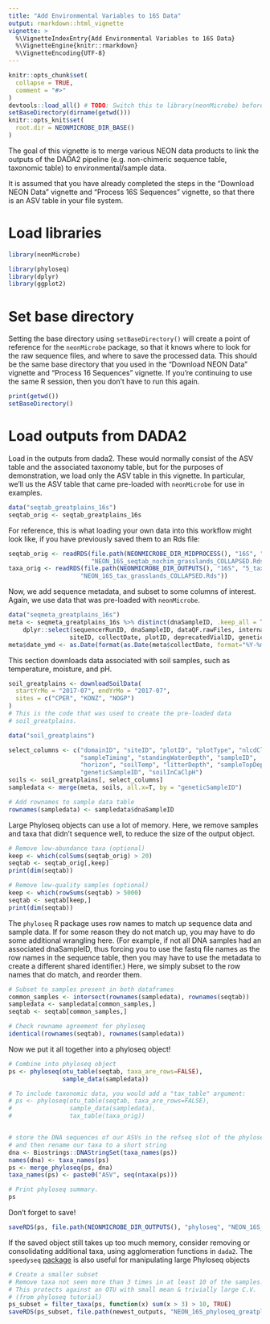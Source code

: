 ```yaml
---
title: "Add Environmental Variables to 16S Data"
output: rmarkdown::html_vignette
vignette: >
  %\VignetteIndexEntry{Add Environmental Variables to 16S Data}
  %\VignetteEngine{knitr::rmarkdown}
  %\VignetteEncoding{UTF-8}
---
```


```r
knitr::opts_chunk$set(
  collapse = TRUE,
  comment = "#>"
)
devtools::load_all() # TODO: Switch this to library(neonMicrobe) before publishing
setBaseDirectory(dirname(getwd()))
knitr::opts_knit$set(
  root.dir = NEONMICROBE_DIR_BASE()
)
```

The goal of this vignette is to merge various NEON data products to link the outputs of the DADA2 pipeline (e.g. non-chimeric sequence table, taxonomic table) to environmental/sample data.

It is assumed that you have already completed the steps in the "Download NEON Data" vignette and "Process 16S Sequences" vignette, so that there is an ASV table in your file system.

# Load libraries

```r
library(neonMicrobe)
```

```r
library(phyloseq)
library(dplyr)
library(ggplot2)
```


# Set base directory

Setting the base directory using `setBaseDirectory()` will create a point of reference for the `neonMicrobe` package, so that it knows where to look for the raw sequence files, and where to save the processed data. This should be the same base directory that you used in the "Download NEON Data" vignette and "Process 16 Sequences" vignette. If you're continuing to use the same R session, then you don't have to run this again.

```r
print(getwd())
setBaseDirectory()
```


# Load outputs from DADA2

Load in the outputs from dada2. These would normally consist of the ASV table and the associated taxonomy table, but for the purposes of demonstration, we load only the ASV table in this vignette. In particular, we'll us the ASV table that came pre-loaded with `neonMicrobe` for use in examples.

```r
data("seqtab_greatplains_16s")
seqtab_orig <- seqtab_greatplains_16s
```

For reference, this is what loading your own data into this workflow might look like, if you have previously saved them to an Rds file:

```r
seqtab_orig <- readRDS(file.path(NEONMICROBE_DIR_MIDPROCESS(), "16S", "4_collapsed",
                       "NEON_16S_seqtab_nochim_grasslands_COLLAPSED.Rds"))
taxa_orig <- readRDS(file.path(NEONMICROBE_DIR_OUTPUTS(), "16S", "5_tax", 
                    "NEON_16S_tax_grasslands_COLLAPSED.Rds"))
```

Now, we add sequence metadata, and subset to some columns of interest. Again, we use data that was pre-loaded with `neonMicrobe`.

```r
data("seqmeta_greatplains_16s")
meta <- seqmeta_greatplains_16s %>% distinct(dnaSampleID, .keep_all = T) %>% 
	dplyr::select(sequencerRunID, dnaSampleID, dataQF.rawFiles, internalLabID.seq,
				 siteID, collectDate, plotID, deprecatedVialID, geneticSampleID)
meta$date_ymd <- as.Date(format(as.Date(meta$collectDate, format="%Y-%m-%d %H:%M:%S"), "%Y-%m-%d"))
```

This section downloads data associated with soil samples, such as temperature, moisture, and pH.

```r
soil_greatplains <- downloadSoilData(
  startYrMo = "2017-07", endYrMo = "2017-07", 
  sites = c("CPER", "KONZ", "NOGP")
) 
# This is the code that was used to create the pre-loaded data
# soil_greatplains.
```

```r
data("soil_greatplains")

select_columns <- c("domainID", "siteID", "plotID", "plotType", "nlcdClass", "collectDate", 
                    "sampleTiming", "standingWaterDepth", "sampleID", 
                    "horizon", "soilTemp", "litterDepth", "sampleTopDepth", "sampleBottomDepth", 
                    "geneticSampleID", "soilInCaClpH")
soils <- soil_greatplains[, select_columns]
sampledata <- merge(meta, soils, all.x=T, by = "geneticSampleID")

# Add rownames to sample data table 
rownames(sampledata) <- sampledata$dnaSampleID
```

Large Phyloseq objects can use a lot of memory. Here, we remove samples and taxa that didn't sequence well, to reduce the size of the output object.

```r
# Remove low-abundance taxa (optional)
keep <- which(colSums(seqtab_orig) > 20)
seqtab <- seqtab_orig[,keep]
print(dim(seqtab))

# Remove low-quality samples (optional)
keep <- which(rowSums(seqtab) > 5000)
seqtab <- seqtab[keep,]
print(dim(seqtab))
```

The `phyloseq` R package uses row names to match up sequence data and sample data. If for some reason they do not match up, you may have to do some additional wrangling here. (For example, if not all DNA samples had an associated dnaSampleID, thus forcing you to use the fastq file names as the row names in the sequence table, then you may have to use the metadata to create a different shared identifier.) Here, we simply subset to the row names that do match, and reorder them.

```r
# Subset to samples present in both dataframes
common_samples <- intersect(rownames(sampledata), rownames(seqtab))
sampledata <- sampledata[common_samples,]
seqtab <- seqtab[common_samples,]

# Check rowname agreement for phyloseq
identical(rownames(seqtab), rownames(sampledata))
```

Now we put it all together into a phyloseq object!

```r
# Combine into phyloseq object
ps <- phyloseq(otu_table(seqtab, taxa_are_rows=FALSE),
               sample_data(sampledata))

# To include taxonomic data, you would add a "tax_table" argument:
# ps <- phyloseq(otu_table(seqtab, taxa_are_rows=FALSE),
#                sample_data(sampledata),
#                tax_table(taxa_orig))


# store the DNA sequences of our ASVs in the refseq slot of the phyloseq object,
# and then rename our taxa to a short string
dna <- Biostrings::DNAStringSet(taxa_names(ps))
names(dna) <- taxa_names(ps)
ps <- merge_phyloseq(ps, dna)
taxa_names(ps) <- paste0("ASV", seq(ntaxa(ps)))

# Print phyloseq summary.
ps 
```

Don't forget to save!

```r
saveRDS(ps, file.path(NEONMICROBE_DIR_OUTPUTS(), "phyloseq", "NEON_16S_phyloseq_greatplains.Rds"))
```

If the saved object still takes up too much memory, consider removing or consolidating additional taxa, using agglomeration functions in `dada2`. The `speedyseq` [package](https://github.com/mikemc/speedyseq) is also useful for manipulating large Phyloseq objects

```r
# Create a smaller subset
# Remove taxa not seen more than 3 times in at least 10 of the samples. 
# This protects against an OTU with small mean & trivially large C.V. 
# (from phyloseq tutorial)
ps_subset = filter_taxa(ps, function(x) sum(x > 3) > 10, TRUE)
saveRDS(ps_subset, file.path(newest_outputs, "NEON_16S_phyloseq_greatplains_subset.Rds"))
```
